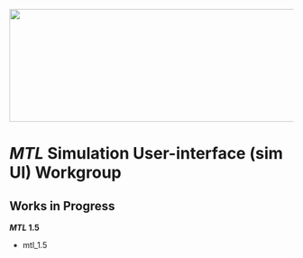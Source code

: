 <img src = "https://github.com/lzim/teampsd/blob/teampsd_style/teampsd_logo/team_psd_logo_sm.png"
     height = "200" width = "600">  

# *MTL* Simulation User-interface (sim UI) Workgroup

## Works in Progress

***MTL* 1.5**

- mtl_1.5
